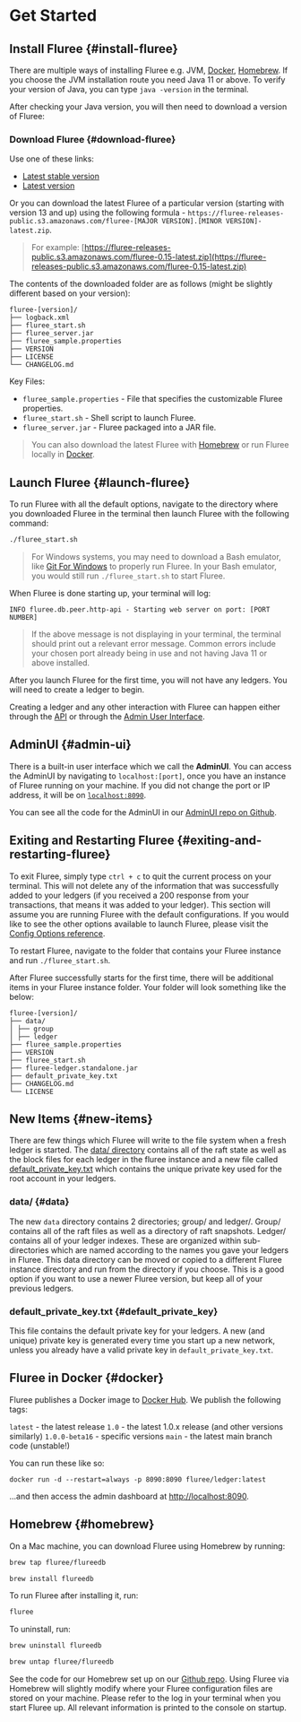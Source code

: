 
# Get Started

## Install Fluree {#install-fluree}

There are multiple ways of installing Fluree e.g. JVM, [Docker](/docs/overview/getting_started/#docker), [Homebrew](/docs/overview/getting_started/#homebrew). If you choose the JVM installation route you need Java 11 or above. To verify your version of Java, you can type `java -version` in the terminal.

After checking your Java version, you will then need to download a version of Fluree:

### Download Fluree {#download-fluree}

Use one of these links:

- [Latest stable version](https://s3.amazonaws.com/fluree-releases-public/fluree-stable.zip)
- [Latest version](https://s3.amazonaws.com/fluree-releases-public/fluree-latest.zip)

Or you can download the latest Fluree of a particular version (starting with version 13 and up) using the following formula - `https://fluree-releases-public.s3.amazonaws.com/fluree-[MAJOR VERSION].[MINOR VERSION]-latest.zip`.

> For example:
> [https://fluree-releases-public.s3.amazonaws.com/fluree-0.15-latest.zip](https://fluree-releases-public.s3.amazonaws.com/fluree-0.15-latest.zip)

The contents of the downloaded folder are as follows (might be slightly different based on your version):

```console
fluree-[version]/
├── logback.xml
├── fluree_start.sh
├── fluree_server.jar
├── fluree_sample.properties
├── VERSION
├── LICENSE
└── CHANGELOG.md
```

Key Files:

- `fluree_sample.properties` - File that specifies the customizable Fluree properties.
- `fluree_start.sh` - Shell script to launch Fluree.
- `fluree_server.jar` - Fluree packaged into a JAR file.

> You can also download the latest Fluree with [Homebrew](#homebrew) or run Fluree locally in [Docker](#docker).

## Launch Fluree {#launch-fluree}

To run Fluree with all the default options, navigate to the directory where you downloaded Fluree in the terminal then launch Fluree with the following command:

```bash
./fluree_start.sh
```

> For Windows systems, you may need to download a Bash emulator, like [Git For Windows](https://gitforwindows.org/) to properly run Fluree. In your Bash emulator, you would still run `./fluree_start.sh` to start Fluree.

When Fluree is done starting up, your terminal will log:

`INFO fluree.db.peer.http-api - Starting web server on port: [PORT NUMBER]`

> If the above message is not displaying in your terminal, the terminal should print out a relevant error message. Common errors include your chosen port already being in use and not having Java 11 or above installed.

<Announcement text="🎉 Congrats! You're up and running! 🥳" />

After you launch Fluree for the first time, you will not have any ledgers. You will need to create a ledger to begin.

Creating a ledger and any other interaction with Fluree can happen either through the [API](/reference/http/examples.md) or through the [Admin User Interface](#user-interface).

## AdminUI {#admin-ui}

There is a built-in user interface which we call the **AdminUI**. You can access the AdminUI by navigating to `localhost:[port]`, once you have an instance of Fluree running on your machine. If you did not change the port or IP address, it will be on [`localhost:8090`](http://localhost:8090/).

You can see all the code for the AdminUI in our [AdminUI repo on Github](https://github.com/fluree/fluree-admin-ui).

## Exiting and Restarting Fluree {#exiting-and-restarting-fluree}

To exit Fluree, simply type `ctrl + c` to quit the current process on your terminal. This will not delete any of the information that was successfully added to your ledgers (if you received a 200 response from your transactions, that means it was added to your ledger). This section will assume you are running Fluree with the default configurations. If you would like to see the other options available to launch Fluree, please visit the [Config Options reference](/reference/fluree_config.md).

To restart Fluree, navigate to the folder that contains your Fluree instance and run `./fluree_start.sh`.

After Fluree successfully starts for the first time, there will be additional items in your Fluree instance folder. Your folder will look something like the below:

```all
fluree-[version]/
├── data/
│ ├── group
│ ├── ledger
├── fluree_sample.properties
├── VERSION
├── fluree_start.sh
├── fluree-ledger.standalone.jar
├── default_private_key.txt
├── CHANGELOG.md
└── LICENSE
```

## New Items {#new-items}

There are few things which Fluree will write to the file system when a fresh ledger is started. The [data/ directory](#data) contains all of the raft state as well as the block files for each ledger in the fluree instance and a new file called [default_private_key.txt](#default_private_key) which contains the unique private key used for the root account in your ledgers.

### data/ {#data}

The new `data` directory contains 2 directories; group/ and ledger/.
Group/ contains all of the raft files as well as a directory of raft snapshots. Ledger/ contains all of your ledger indexes. These are organized within sub-directories which are named according to the names you gave your ledgers in Fluree. This data directory can be moved or copied to a different Fluree instance directory and run from the directory if you choose. This is a good option if you want to use a newer Fluree version, but keep all of your previous ledgers.

### default_private_key.txt {#default_private_key}

This file contains the default private key for your ledgers. A new (and unique) private key is generated every time you start up a new network, unless you already have a valid private key in `default_private_key.txt`.

## Fluree in Docker {#docker}

Fluree publishes a Docker image to [Docker Hub](https://hub.docker.com/r/fluree/ledger). We publish the following tags:

`latest` - the latest release
`1.0` - the latest 1.0.x release (and other versions similarly)
`1.0.0-beta16` - specific versions
`main` - the latest main branch code (unstable!)

You can run these like so:

`docker run -d --restart=always -p 8090:8090 fluree/ledger:latest`

...and then access the admin dashboard at [http://localhost:8090](http://localhost:8090).

## Homebrew {#homebrew}

On a Mac machine, you can download Fluree using Homebrew by running:

```bash
brew tap fluree/flureedb
```

```bash
brew install flureedb
```

To run Fluree after installing it, run:

```bash
fluree
```

To uninstall, run:

```bash
brew uninstall flureedb
```

```bash
brew untap fluree/flureedb
```

See the code for our Homebrew set up on our [Github repo](https://github.com/fluree/homebrew-flureedb). Using Fluree via Homebrew will slightly modify where your Fluree configuration files are stored on your machine. Please refer to the log in your terminal when you start Fluree up. All relevant information is printed to the console on startup.
